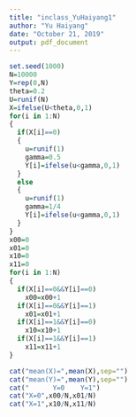 ```yaml
---
title: "inclass_YuHaiyang1"
author: "Yu Haiyang"
date: "October 21, 2019"
output: pdf_document
---
```


```r
set.seed(1000)
N=10000
Y=rep(0,N)
theta=0.2
U=runif(N)
X=ifelse(U<theta,0,1)
for(i in 1:N)
{
  if(X[i]==0)
  {
    u=runif(1)
    gamma=0.5
    Y[i]=ifelse(u<gamma,0,1)
  }
  else
  {
    u=runif(1)
    gamma=1/4
    Y[i]=ifelse(u<gamma,0,1)
  }
}
x00=0
x01=0
x10=0
x11=0
for(i in 1:N)
{
  if(X[i]==0&&Y[i]==0)
    x00=x00+1
  if(X[i]==0&&Y[i]==1)
    x01=x01+1
  if(X[i]==1&&Y[i]==0)
    x10=x10+1
  if(X[i]==1&&Y[i]==1)
    x11=x11+1
}

cat("mean(X)=",mean(X),sep="")
cat("mean(Y)=",mean(Y),sep="")
cat("      Y=0    Y=1")
cat("X=0",x00/N,x01/N)
cat("X=1",x10/N,x11/N)



```